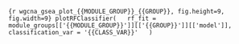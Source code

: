
```{r wgcna_gsea_plot_{{MODULE_GROUP}}_{{GROUP}}, fig.height=9, fig.width=9}
plotRFClassifier(
  rf_fit = module_groups[['{{MODULE_GROUP}}']][['{{GROUP}}']][['model']],
  classification_var = '{{CLASS_VAR}}'
  )
```
